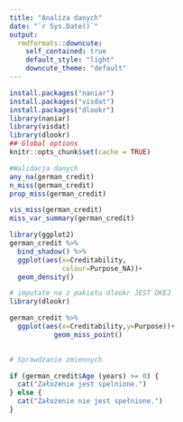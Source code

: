 ```yaml
---
title: "Analiza danych"
date: "`r Sys.Date()`"
output:
  rmdformats::downcute:
    self_contained: true
    default_style: "light"
    downcute_theme: "default"
---
```



```r
install.packages("naniar")
install.packages("visdat")
install.packages("dlookr")
library(naniar)
library(visdat)
library(dlookr)
## Global options
knitr::opts_chunk$set(cache = TRUE)

```


```r
#Walidacja danych
any_na(german_credit)
n_miss(german_credit)
prop_miss(german_credit)

vis_miss(german_credit)
miss_var_summary(german_credit)
```
```r
library(ggplot2)
german_credit %>% 
  bind_shadow() %>% 
  ggplot(aes(x=Creditability, 
             colour=Purpose_NA))+
  geom_density()
```
```r
# imputate_na z pakietu dlookr JEST OKEJ
library(dlookr)

german_credit %>% 
  ggplot(aes(x=Creditability,y=Purpose))+
           geom_miss_point()
         
```
```r
# Sprawdzanie zmiennych

if (german_credit$Age (years) >= 0) { 
  cat("Założenie jest spelnione.")
} else {
  cat("Założenie nie jest spełnione.")
}
```

